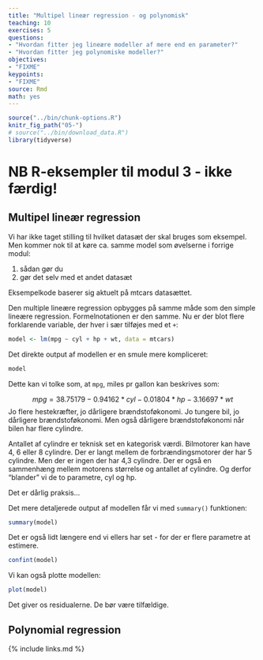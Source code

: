```yaml
---
title: "Multipel lineær regression - og polynomisk"
teaching: 10
exercises: 5
questions:
- "Hvordan fitter jeg lineære modeller af mere end en parameter?"
- "Hvordan fitter jeg polynomiske modeller?"
objectives:
- "FIXME"
keypoints:
- "FIXME"
source: Rmd
math: yes
---
```


```r
source("../bin/chunk-options.R")
knitr_fig_path("05-")
# source("../bin/download_data.R")
library(tidyverse)
```

# NB R-eksempler til modul 3 - ikke færdig!

## Multipel lineær regression
Vi har ikke taget stilling til hvilket datasæt der skal bruges som eksempel. 
Men kommer nok til at køre ca. samme model som øvelserne i forrige modul:

1. sådan gør du
2. gør det selv med et andet datasæt

Eksempelkode baserer sig aktuelt på mtcars datasættet.

Den multiple lineære regression opbygges på samme måde som den simple 
lineære regression. Formelnotationen er den samme. Nu er der blot flere
forklarende variable, der hver i sær tilføjes med et `+`:

```r
model <- lm(mpg ~ cyl + hp + wt, data = mtcars)
```

Det direkte output af modellen er en smule mere kompliceret:

```r
model
```
Dette kan vi tolke som, at `mpg`, miles pr gallon kan beskrives som:

$$ mpg = 38.75179 - 0.94162 * cyl - 0.01804 * hp - 3.16697 * wt$$ 
Jo flere hestekræfter, jo dårligere brændstoføkonomi. Jo tungere bil, jo dårligere
brændstoføkonomi. Men også dårligere brændstoføkonomi når bilen har flere cylindre.

Antallet af cylindre er teknisk set en kategorisk værdi. Bilmotorer kan have 
4, 6 eller 8 cylindre. Der er langt mellem de forbrændingsmotorer der har 5 cylindre.
Men der er ingen der har 4,3 cylindre. Der er også en sammenhæng mellem motorens
størrelse og antallet af cylindre. Og derfor "blander" vi de to parametre, cyl og hp.

Det er dårlig praksis...

Det mere detaljerede output af modellen får vi med `summary()` funktionen:

```r
summary(model)
```
Det er også lidt længere end vi ellers har set - for der er flere 
parametre at estimere.

```r
confint(model)
```
Vi kan også plotte modellen:
```r
plot(model)
```

Det giver os residualerne. De bør være tilfældige.

## Polynomial regression

{% include links.md %}
